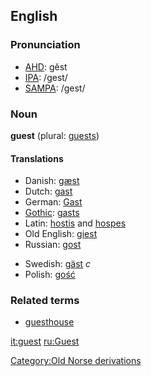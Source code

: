 ==English==
===Pronunciation===
*[[w:AHD|AHD]]: gĕst
*[[w:IPA|IPA]]: /gest/
*[[w:SAMPA|SAMPA]]: /gest/

===Noun===
'''guest''' (plural: [[guests]])

====Translations====
*Danish: [[gæst]]
*Dutch: [[gast]]
*German: [[Gast]]
*[[Gothic]]: [[gasts]]
*Latin: [[hostis]] and [[hospes]]
*Old English: [[giest]]
*Russian: [[gost]]
<!--- *Slovensko: [[gost]] --- Slovenian or Slovak? ---->
*Swedish: [[gäst]] ''c''
*Polish: [[gość]]

===Related terms===
*[[guesthouse]]

[[it:guest]]
[[ru:Guest]]
[[Category:Old Norse derivations]]
